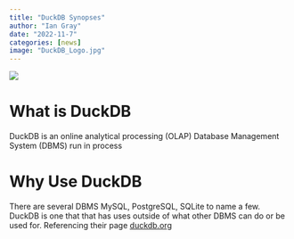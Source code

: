 ```yaml
---
title: "DuckDB Synopses"
author: "Ian Gray"
date: "2022-11-7"
categories: [news]
image: "DuckDB_Logo.jpg"
---
```


![](DuckDB_Logo.jpg)

# What is DuckDB 

DuckDB is an online analytical processing (OLAP) Database Management System (DBMS) run in process

# Why Use DuckDB

There are several DBMS MySQL, PostgreSQL, SQLite to name a few. DuckDB is one that that has uses outside of what other DBMS can do or be used for. Referencing their page [duckdb.org](https:duckdb.org)

